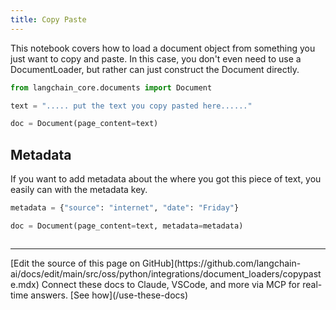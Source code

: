```yaml
---
title: Copy Paste
---
```


This notebook covers how to load a document object from something you just want to copy and paste. In this case, you don't even need to use a DocumentLoader, but rather can just construct the Document directly.

```python
from langchain_core.documents import Document
```

```python
text = "..... put the text you copy pasted here......"
```

```python
doc = Document(page_content=text)
```

## Metadata

If you want to add metadata about the where you got this piece of text, you easily can with the metadata key.

```python
metadata = {"source": "internet", "date": "Friday"}
```

```python
doc = Document(page_content=text, metadata=metadata)
```

```python

```

---

<Callout icon="pen-to-square" iconType="regular">
    [Edit the source of this page on GitHub](https://github.com/langchain-ai/docs/edit/main/src/oss/python/integrations/document_loaders/copypaste.mdx)
</Callout>
<Tip icon="terminal" iconType="regular">
    Connect these docs to Claude, VSCode, and more via MCP for    real-time answers. [See how](/use-these-docs)
</Tip>
